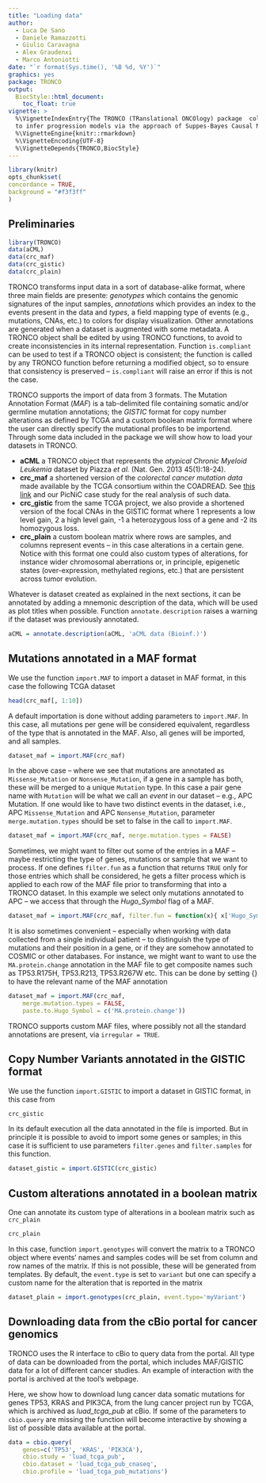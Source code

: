 ```yaml
---
title: "Loading data"
author: 
  - Luca De Sano
  - Daniele Ramazzotti
  - Giulio Caravagna
  - Alex Graudenxi
  - Marco Antoniotti
date: "`r format(Sys.time(), '%B %d, %Y')`"
graphics: yes
package: TRONCO
output:
  BiocStyle::html_document:
    toc_float: true
vignette: >
  %\VignetteIndexEntry{The TRONCO (TRanslational ONCOlogy) package  collects algorithms
  to infer progression models via the approach of Suppes-Bayes Causal Network}
  %\VignetteEngine{knitr::rmarkdown}
  %\VignetteEncoding{UTF-8}
  %\VignetteDepends{TRONCO,BiocStyle}
---
```



```r
library(knitr)
opts_chunk$set(
concordance = TRUE,
background = "#f3f3ff"
)
```

## Preliminaries



```r
library(TRONCO)
data(aCML)
data(crc_maf)
data(crc_gistic)
data(crc_plain)
```




TRONCO transforms input data in a sort of database-alike format, where three main fields are presente: *genotypes* which contains the genomic signatures of the input samples, *annotations* which provides an index to the events present in the data and *types*, a field mapping type of events (e.g., mutations, CNAs, etc.) to colors for display visualization. Other annotations are generated when a dataset is augmented with some metadata.  A TRONCO object shall be edited by using TRONCO functions,  to avoid to create inconsistencies in its internal representation. Function `is.compliant` can be used to test if a TRONCO object is consistent; the function is called by any TRONCO function before returning  a modified object, so to ensure that consistency is preserved -- `is.compliant`  will raise an error if this is not the case.

TRONCO supports the import of data from 3 formats. The Mutation Annotation Format (*MAF*) is a tab-delimited file containing somatic and/or germline mutation annotations; the *GISTIC* format for copy number alterations as defined by TCGA and a custom boolean matrix format where the user can directly specify the mutational profiles to be importend. Through some data included in the package we will show how to load your datasets in TRONCO.  

- **aCML** a TRONCO object that represents the *atypical Chronic Myeloid Leukemia* dataset by Piazza *et al.* (Nat. Gen. 2013 45(1):18-24).
- **crc_maf**  a shortened version of the *colorectal cancer mutation data* made available by the TCGA consortium within the COADREAD. See [this link](https://tcga-data.nci.nih.gov/docs/publications/coadread\_2012/) and our PicNiC case study for the real analysis of such data.
 - **crc_gistic** from the same TCGA  project, we also provide a shortened version of the focal CNAs in the GISTIC format where 1 represents a low level gain, 2 a high level gain, -1 a heterozygous loss of a gene and -2 its homozygous loss.
- **crc_plain**  a custom boolean matrix where rows are samples, and columns represent events -- in this case alterations  in a certain gene. Notice with this format one could also custom types of alterations, for instance wider chromosomal aberrations or, in principle, epigenetic states (over-expression, methylated regions, etc.) that are persistent across tumor evolution. 

Whatever is dataset created as explained in the next sections, it can be annotated by adding a mnemonic description of the data, which will be used as plot titles when possible.
Function `annotate.description` raises a warning if the dataset was previously annotated.

```r
aCML = annotate.description(aCML, 'aCML data (Bioinf.)')
```


## Mutations annotated in a MAF format
We use the function `import.MAF` to import a dataset in MAF format, in this case the following  TCGA dataset

```r
head(crc_maf[, 1:10])
```


A default importation is done  without adding parameters to `import.MAF`. In this case, all mutations per gene will be considered equivalent, regardless of the type that is annotated in the MAF.  Also, all genes will be imported, and all samples.


```r
dataset_maf = import.MAF(crc_maf)
```


In the above case -- where we see that mutations are annotated as `Missense_Mutation` or `Nonsense_Mutation`, if a gene in a sample has both, these will be merged to a unique `Mutation` type. In this case a pair gene name with `Mutation` will be what we call an *event* in our dataset -- e.g.,  APC Mutation.
If one would like  to have two distinct events in the dataset, i.e., APC `Missense_Mutation` and APC `Nonsense_Mutation`, parameter `merge.mutation.types` should be set to false in the call to `import.MAF`. 


```r
dataset_maf = import.MAF(crc_maf, merge.mutation.types = FALSE)
```

Sometimes, we might want to filter out some of the entries in a MAF -- maybe restricting the type of genes, mutations or sample that we want to process. If one defines
`filter.fun` as a function that returns `TRUE` only for those entries which shall be considered, he gets a filter process which is applied to each row of the MAF file prior to transforming that into a TRONCO dataset. In this example we select only mutations annotated to APC -- we access that through the *Hugo_Symbol* flag of a MAF. 

```r
dataset_maf = import.MAF(crc_maf, filter.fun = function(x){ x['Hugo_Symbol'] == 'APC'} )
```


It is also sometimes convenient -- especially when working with data collected from a single individual patient -- to distinguish the type of mutations and their position in a gene, or if they are somehow annotated to COSMIC or other databases. For instance, we might want to want to use the `MA.protein.change` annotation in the MAF file to get composite names such as TP53.R175H, TP53.R213, TP53.R267W etc. This can be done by setting {\tt paste.to.Hugo\_Symbol} to have the relevant name of the MAF annotation


```r
dataset_maf = import.MAF(crc_maf, 
    merge.mutation.types = FALSE, 
    paste.to.Hugo_Symbol = c('MA.protein.change'))
```


TRONCO supports custom  MAF files, where possibly not all the standard annotations are present, via `irregular = TRUE`.


## Copy Number Variants annotated in the GISTIC format
We use the function `import.GISTIC` to import a dataset in GISTIC format, in this case from

```r
crc_gistic
```

In its default execution all the data annotated in the file is imported. But in principle  it is possible to avoid to import some genes or samples; in this case it is sufficient to use parameters `filter.genes` and `filter.samples` for this function.


```r
dataset_gistic = import.GISTIC(crc_gistic)
```

## Custom alterations annotated in a boolean matrix
One can annotate its custom type of alterations in a boolean matrix such as `crc_plain`

```r
crc_plain
```

In this case,  function `import.genotypes` will convert the matrix to a TRONCO  object where events' names and samples codes will be set from column and row names of the matrix. If this is not possible, these will be generated from templates. By default, the `event.type` is set to `variant` but one can specify a custom name for the alteration that is reported in the matrix

```r
dataset_plain = import.genotypes(crc_plain, event.type='myVariant')
```



## Downloading data from the cBio portal for cancer genomics

TRONCO uses the R interface to cBio to query data from the portal. All type of data can be downloaded from the portal, which includes MAF/GISTIC data for a lot of different cancer studies. An example of interaction with the portal is archived at the tool's webpage. 

Here, we  show how to download lung cancer data somatic mutations for genes TP53, KRAS and PIK3CA,  from the lung cancer project run by TCGA, which is archived as  *luad_tcga_pub* at cBio. If some of the parameters to `cbio.query` are missing the function will become interactive by showing a list of possible data available at the portal.

```r
data = cbio.query(
    genes=c('TP53', 'KRAS', 'PIK3CA'), 
    cbio.study = 'luad_tcga_pub',
    cbio.dataset = 'luad_tcga_pub_cnaseq', 
    cbio.profile = 'luad_tcga_pub_mutations')
```

